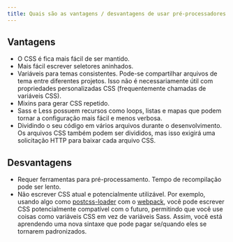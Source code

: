 ```yaml
---
title: Quais são as vantagens / desvantagens de usar pré-processadores CSS?
---
```


## Vantagens

-   O CSS é fica mais fácil de ser mantido.
-   Mais fácil escrever seletores aninhados.
-   Variáveis para temas consistentes. Pode-se compartilhar arquivos de tema entre diferentes projetos. Isso não é necessariamente útil com propriedades personalizadas CSS (frequentemente chamadas de variáveis CSS).
-   Mixins para gerar CSS repetido.
-   Sass e Less possuem recursos como loops, listas e mapas que podem tornar a configuração mais fácil e menos verbosa.
-   Dividindo o seu código em vários arquivos durante o desenvolvimento. Os arquivos CSS também podem ser divididos, mas isso exigirá uma solicitação HTTP para baixar cada arquivo CSS.

## Desvantagens

-   Requer ferramentas para pré-processamento. Tempo de recompilação pode ser lento.
-   Não escrever CSS atual e potencialmente utilizável. Por exemplo, usando algo como [postcss-loader](https://github.com/postcss/postcss-loader) com o [webpack](https://webpack.js.org/), você pode escrever CSS potencialmente compatível com o futuro, permitindo que você use coisas como variáveis CSS em vez de variáveis Sass. Assim, você está aprendendo uma nova sintaxe que pode pagar se/quando eles se tornarem padronizados.
